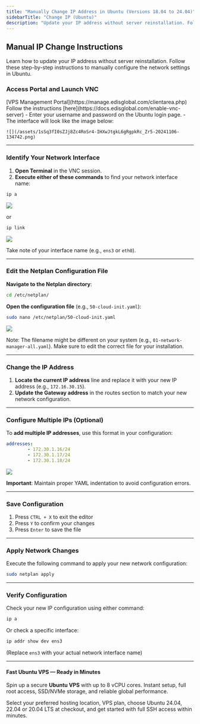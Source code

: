 ```yaml
---
title: "Manually Change IP Address in Ubuntu (Versions 18.04 to 24.04)"
sidebarTitle: "Change IP (Ubuntu)"
description: "Update your IP address without server reinstallation. Follow these step-by-step instructions to manually configure the network settings in Ubuntu."
---
```



## **Manual IP Change Instructions**

Learn how to update your IP address without server reinstallation. Follow these step-by-step instructions to manually configure the network settings in Ubuntu.

### Access Portal and Launch VNC

<Steps>
  <Step title="Log in to your">
    [VPS Management Portal](https://manage.edisglobal.com/clientarea.php)
  </Step>
  <Step title="Enable your VNC server">
    Follow the instructions [here](https://docs.edisglobal.com/enable-vnc-server)
  </Step>
  <Step title="Open VNC">
    - Enter your username and password on the Ubuntu login page.
    - The interface will look like the image below:

    ![](/assets/1sSq3fI0sZJj8Zc4RoSr4-IHXwJtgkL6gRgpkRc_Zr5-20241106-134742.png)
  </Step>
</Steps>

---

### Identify Your Network Interface

1. **Open Terminal** in the VNC session.
2. **Execute either of these commands** to find your network interface name:

```bash
ip a
```

![](/assets/1sSq3fI0sZJj8Zc4RoSr4-ReshjXd-8lmIVKifToQ0M-20241106-134551.png)

or

```bash
ip link
```

![](/assets/1sSq3fI0sZJj8Zc4RoSr4-kRjVlbM0BZZUbByalaeJ8-20241106-134849.png)

Take note of your interface name (e.g., `ens3` or `eth0`).

---

### Edit the Netplan Configuration File

**Navigate to the Netplan directory**:

```bash
cd /etc/netplan/
```

**Open the configuration file** (e.g., `50-cloud-init.yaml`):

```bash
sudo nano /etc/netplan/50-cloud-init.yaml
```

![](/assets/1sSq3fI0sZJj8Zc4RoSr4-E9BdohFiajf-v7_GDh5FM-20241106-134922.png)

Note: The filename might be different on your system (e.g., `01-network-manager-all.yaml`). Make sure to edit the correct file for your installation.

---

### Change the IP Address

1. **Locate the current IP address** line and replace it with your new IP address (e.g., `172.16.30.15`).
2. **Update the Gateway address** in the routes section to match your new network configuration.

---

### Configure Multiple IPs (Optional)

To **add multiple IP addresses**, use this format in your configuration:

```yaml
addresses:
        - 172.30.1.16/24
        - 172.30.1.17/24
        - 172.30.1.18/24
```

![](/assets/1sSq3fI0sZJj8Zc4RoSr4-GAWaDZQs40EA2dwmpDgoQ-20241106-134952.png)

**Important**: Maintain proper YAML indentation to avoid configuration errors.

---

### Save Configuration

1. Press `CTRL + X` to exit the editor
2. Press `Y` to confirm your changes
3. Press `Enter` to save the file

---

### Apply Network Changes

Execute the following command to apply your new network configuration:

```bash
sudo netplan apply
```

---

### Verify Configuration

Check your new IP configuration using either command:

```bash
ip a
```

Or check a specific interface:

```bash
ip addr show dev ens3
```

(Replace `ens3` with your actual network interface name)

---

#### Fast Ubuntu VPS — Ready in Minutes

Spin up a secure **Ubuntu VPS** with up to 8 vCPU cores. Instant setup, full root access, SSD/NVMe storage, and reliable global performance.

Select your preferred hosting location, VPS plan, choose Ubuntu 24.04, 22.04 or 20.04 LTS at checkout, and get started with full SSH access within minutes.

<CtaButton label="Launch Ubuntu VPS" link="https://www.edisglobal.com/#start-now" />